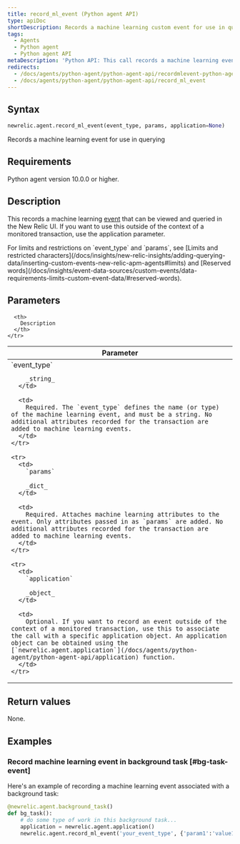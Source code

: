 ```yaml
---
title: record_ml_event (Python agent API)
type: apiDoc
shortDescription: Records a machine learning custom event for use in querying
tags:
  - Agents
  - Python agent
  - Python agent API
metaDescription: 'Python API: This call records a machine learning event for use in querying.'
redirects:
  - /docs/agents/python-agent/python-agent-api/recordmlevent-python-agent-api
  - /docs/agents/python-agent/python-agent-api/record_ml_event
---
```


## Syntax

```py
newrelic.agent.record_ml_event(event_type, params, application=None)
```

Records a machine learning event for use in querying

## Requirements

Python agent version 10.0.0 or higher.

## Description

This records a machine learning [event](/docs/data-analysis/metrics/analyze-your-metrics/data-collection-metric-timeslice-event-data#event-data) that can be viewed and queried in the New Relic UI. If you want to use this outside of the context of a monitored transaction, use the application parameter.

<Callout variant="important">
  For limits and restrictions on `event_type` and `params`, see [Limits and restricted characters](/docs/insights/new-relic-insights/adding-querying-data/inserting-custom-events-new-relic-apm-agents#limits) and [Reserved words](/docs/insights/event-data-sources/custom-events/data-requirements-limits-custom-event-data/#reserved-words).
</Callout>

## Parameters

<table>
  <thead>
    <tr>
      <th width="25%">
        Parameter
      </th>

      <th>
        Description
      </th>
    </tr>
  </thead>

  <tbody>
    <tr>
      <td>
        `event_type`

        _string_
      </td>

      <td>
        Required. The `event_type` defines the name (or type) of the machine learning event, and must be a string. No additional attributes recorded for the transaction are added to machine learning events.
      </td>
    </tr>

    <tr>
      <td>
        `params`

        _dict_
      </td>

      <td>
        Required. Attaches machine learning attributes to the event. Only attributes passed in as `params` are added. No additional attributes recorded for the transaction are added to machine learning events.
      </td>
    </tr>

    <tr>
      <td>
        `application`

        _object_
      </td>

      <td>
        Optional. If you want to record an event outside of the context of a monitored transaction, use this to associate the call with a specific application object. An application object can be obtained using the [`newrelic.agent.application`](/docs/agents/python-agent/python-agent-api/application) function.
      </td>
    </tr>
  </tbody>
</table>

## Return values

None.

## Examples

### Record machine learning event in background task [#bg-task-event]

Here's an example of recording a machine learning event associated with a background task:

```py
@newrelic.agent.background_task() 
def bg_task(): 
    # do some type of work in this background task...
    application = newrelic.agent.application()
    newrelic.agent.record_ml_event('your_event_type', {'param1':'value1'}, application)
```
